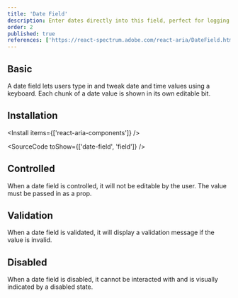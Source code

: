 ```yaml
---
title: 'Date Field'
description: Enter dates directly into this field, perfect for logging events or deadlines with the precision of a historian noting important events.
order: 2
published: true
references: ['https://react-spectrum.adobe.com/react-aria/DateField.html#props']
---
```


## Basic

A date field lets users type in and tweak date and time values using a keyboard. Each chunk of a date value is shown in its own editable bit.

<How minW72 toUse='date-and-time/date-field-demo' />

## Installation

<Install items={['react-aria-components']} />

<SourceCode toShow={['date-field', 'field']} />

## Controlled
When a date field is controlled, it will not be editable by the user. The value must be passed in as a prop.
<How minW72 toUse="date-and-time/date-field-controlled-demo" />

## Validation
When a date field is validated, it will display a validation message if the value is invalid.
<How minW72 toUse="date-and-time/date-field-validation-demo" />

## Disabled
When a date field is disabled, it cannot be interacted with and is visually indicated by a disabled state.

<How minW72 toUse='date-and-time/date-field-disabled-demo' />

